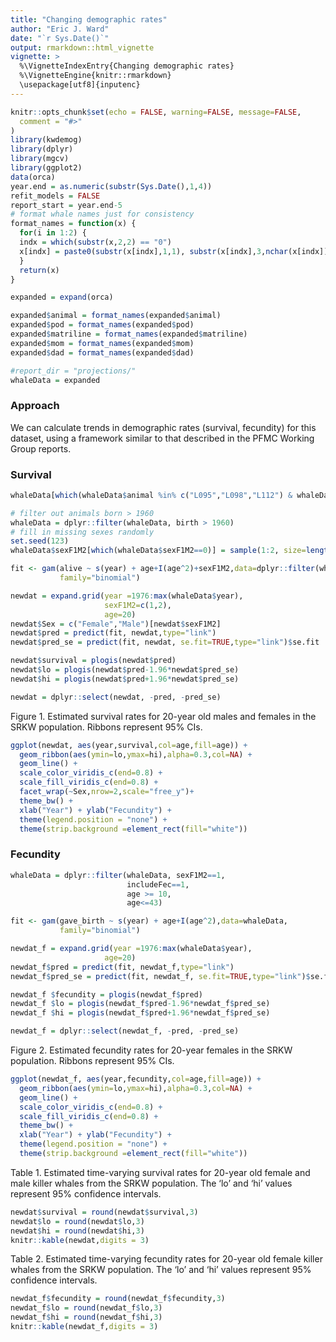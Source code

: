 ```yaml
---
title: "Changing demographic rates"
author: "Eric J. Ward"
date: "`r Sys.Date()`"
output: rmarkdown::html_vignette
vignette: >
  %\VignetteIndexEntry{Changing demographic rates}
  %\VignetteEngine{knitr::rmarkdown}
  \usepackage[utf8]{inputenc}
---
```



```r
knitr::opts_chunk$set(echo = FALSE, warning=FALSE, message=FALSE,
  comment = "#>"
)
library(kwdemog)
library(dplyr)
library(mgcv)
library(ggplot2)
data(orca)
year.end = as.numeric(substr(Sys.Date(),1,4))
refit_models = FALSE
report_start = year.end-5
# format whale names just for consistency
format_names = function(x) {
  for(i in 1:2) {
  indx = which(substr(x,2,2) == "0")
  x[indx] = paste0(substr(x[indx],1,1), substr(x[indx],3,nchar(x[indx])))
  }
  return(x)
}

expanded = expand(orca)

expanded$animal = format_names(expanded$animal)
expanded$pod = format_names(expanded$pod)
expanded$matriline = format_names(expanded$matriline)
expanded$mom = format_names(expanded$mom)
expanded$dad = format_names(expanded$dad)

#report_dir = "projections/"
whaleData = expanded

```

### Approach  

We can calculate trends in demographic rates (survival, fecundity) for this dataset, using a framework similar to that described in the PFMC Working Group reports.

### Survival

```r
whaleData[which(whaleData$animal %in% c("L095","L098","L112") & whaleData$alive==0),] = NA

# filter out animals born > 1960
whaleData = dplyr::filter(whaleData, birth > 1960)
# fill in missing sexes randomly
set.seed(123)
whaleData$sexF1M2[which(whaleData$sexF1M2==0)] = sample(1:2, size=length(which(whaleData$sexF1M2==0)), replace=T)

fit <- gam(alive ~ s(year) + age+I(age^2)+sexF1M2,data=dplyr::filter(whaleData,includeSurv==1),
           family="binomial")

newdat = expand.grid(year =1976:max(whaleData$year),
                     sexF1M2=c(1,2),
                     age=20)
newdat$Sex = c("Female","Male")[newdat$sexF1M2]
newdat$pred = predict(fit, newdat,type="link")
newdat$pred_se = predict(fit, newdat, se.fit=TRUE,type="link")$se.fit

newdat$survival = plogis(newdat$pred)
newdat$lo = plogis(newdat$pred-1.96*newdat$pred_se)
newdat$hi = plogis(newdat$pred+1.96*newdat$pred_se)

newdat = dplyr::select(newdat, -pred, -pred_se)
```

Figure 1. Estimated survival rates for 20-year old males and females in the SRKW population. Ribbons represent 95% CIs. 

```r
ggplot(newdat, aes(year,survival,col=age,fill=age)) + 
  geom_ribbon(aes(ymin=lo,ymax=hi),alpha=0.3,col=NA) + 
  geom_line() +
  scale_color_viridis_c(end=0.8) + 
  scale_fill_viridis_c(end=0.8) + 
  facet_wrap(~Sex,nrow=2,scale="free_y")+
  theme_bw() + 
  xlab("Year") + ylab("Fecundity") + 
  theme(legend.position = "none") + 
  theme(strip.background =element_rect(fill="white"))
```

### Fecundity

```r
whaleData = dplyr::filter(whaleData, sexF1M2==1, 
                          includeFec==1, 
                          age >= 10,
                          age<=43)

fit <- gam(gave_birth ~ s(year) + age+I(age^2),data=whaleData,
           family="binomial")

newdat_f = expand.grid(year =1976:max(whaleData$year),
                     age=20)
newdat_f$pred = predict(fit, newdat_f,type="link")
newdat_f$pred_se = predict(fit, newdat_f, se.fit=TRUE,type="link")$se.fit

newdat_f $fecundity = plogis(newdat_f$pred)
newdat_f $lo = plogis(newdat_f$pred-1.96*newdat_f$pred_se)
newdat_f $hi = plogis(newdat_f$pred+1.96*newdat_f$pred_se)

newdat_f = dplyr::select(newdat_f, -pred, -pred_se)
```


Figure 2. Estimated fecundity rates for 20-year females in the SRKW population. Ribbons represent 95% CIs. 
```r
ggplot(newdat_f, aes(year,fecundity,col=age,fill=age)) + 
  geom_ribbon(aes(ymin=lo,ymax=hi),alpha=0.3,col=NA) + 
  geom_line() +
  scale_color_viridis_c(end=0.8) + 
  scale_fill_viridis_c(end=0.8) + 
  theme_bw() + 
  xlab("Year") + ylab("Fecundity") + 
  theme(legend.position = "none") + 
  theme(strip.background =element_rect(fill="white"))
```

Table 1. Estimated time-varying survival rates for 20-year old female and male killer whales from the SRKW population. The 'lo' and 'hi' values represent 95% confidence intervals.  

```r
newdat$survival = round(newdat$survival,3)
newdat$lo = round(newdat$lo,3)
newdat$hi = round(newdat$hi,3)
knitr::kable(newdat,digits = 3)
```

Table 2. Estimated time-varying fecundity rates for 20-year old female killer whales from the SRKW population. The 'lo' and 'hi' values represent 95% confidence intervals.  

```r
newdat_f$fecundity = round(newdat_f$fecundity,3)
newdat_f$lo = round(newdat_f$lo,3)
newdat_f$hi = round(newdat_f$hi,3)
knitr::kable(newdat_f,digits = 3)
```
